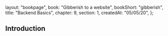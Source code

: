   layout: "bookpage",
  book: "Gibberish to a website",
  bookShort: "gibberish",
  title: "Backend Basics",
  chapter: 9,
  section: 1,
  createdAt: "05/05/20",
};

## Introduction
